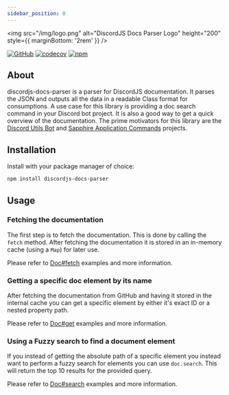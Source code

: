 ```yaml
---
sidebar_position: 0
---
```


<div style={{ textAlign: 'center' }}>

<img src="/img/logo.png" alt="DiscordJS Docs Parser Logo" height="200" style={{ marginBottom: '2rem' }} />

[![GitHub](https://img.shields.io/github/license/favna/discordjs-docs-parser)](https://github.com/favna/discordjs-docs-parser/blob/main/LICENSE.md)
[![codecov](https://codecov.io/gh/favna/discordjs-docs-parser/branch/main/graph/badge.svg?token=1qXM3yNvmP)](https://codecov.io/gh/favna/discordjs-docs-parser)
[![npm](https://img.shields.io/npm/v/discordjs-docs-parser?color=crimson&logo=npm&style=flat-square)](https://www.npmjs.com/package/discordjs-docs-parser)

</div>

## About

discordjs-docs-parser is a parser for DiscordJS documentation. It parses the JSON and outputs all the data in a readable
Class format for consumptions. A use case for this library is providing a doc search command in your Discord bot
project. It is also a good way to get a quick overview of the documentation. The prime motivators for this library are
the [Discord Utils Bot](https://github.com/discordjs/discord-utils-bot) and
[Sapphire Application Commands](https://github.com/sapphiredev/sapphire-application-commands) projects.

## Installation

Install with your package manager of choice:

```bash npm2yarn
npm install discordjs-docs-parser
```

## Usage

### Fetching the documentation

The first step is to fetch the documentation. This is done by calling the `fetch` method. After fetching the
documentation it is stored in an in-memory cache (using a `Map`) for later use.

Please refer to [Doc#fetch](Documentation/classes/Doc#fetch) examples and
more information.

### Getting a specific doc element by its name

After fetching the documentation from GitHub and having it stored in the internal cache you can get a specific element
by either it's exact ID or a nested property path.

Please refer to [Doc#get](Documentation/classes/Doc#get) examples and more
information.

### Using a Fuzzy search to find a document element

If you instead of getting the absolute path of a specific element you instead want to perform a fuzzy search for
elements you can use `doc.search`. This will return the top 10 results for the provided query.

Please refer to [Doc#search](Documentation/classes/Doc#search) examples
and more information.
